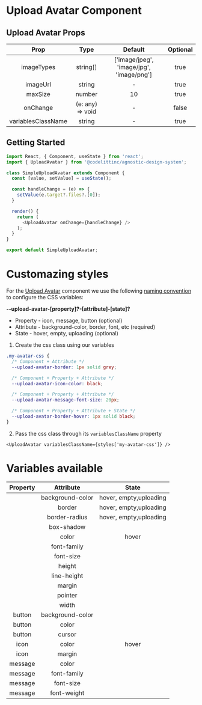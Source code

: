 # Upload Avatar Component

## Upload Avatar Props

|        Prop        |       Type       |                 Default                  | Optional |
| :----------------: | :--------------: | :--------------------------------------: | :------: |
|     imageTypes     |     string[]     | ['image/jpeg', 'image/jpg', 'image/png'] |   true   |
|      imageUrl      |      string      |                    -                     |   true   |
|      maxSize       |      number      |                    10                    |   true   |
|      onChange      | (e: any) => void |                    -                     |  false   |
| variablesClassName |      string      |                    -                     |   true   |

## Getting Started

```javascript
import React, { Component, useState } from 'react';
import { UploadAvatar } from '@codelittinc/agnostic-design-system';

class SimpleUploadAvatar extends Component {
  const [value, setValue] = useState();

  const handleChange = (e) => {
    setValue(e.target?.files?.[0]);
  }

  render() {
    return (
      <UploadAvatar onChange={handleChange} />
    );
  }
}

export default SimpleUploadAvatar;

```

# Customazing styles

For the [Upload Avatar](https://design-system.codelitt.dev//?path=/story/components-uploadavatar--default) component we use the following [naming convention](https://design-system.codelitt.dev/?path=/story/welcome-customizing-styles--page) to configure the CSS variables:

**--upload-avatar-[property]?-[attribute]-[state]?**

- Property - icon, message, button (optional)
- Attribute - background-color, border, font, etc (required)
- State - hover, empty, uploading (optional)

1. Create the css class using our variables

```css
.my-avatar-css {
  /* Component + Attribute */
  --upload-avatar-border: 1px solid grey;

  /* Component + Property + Attribute */
  --upload-avatar-icon-color: black;

  /* Component + Property + Attribute */
  --upload-avatar-message-font-size: 20px;

  /* Component + Property + Attribute + State */
  --upload-avatar-border-hover: 1px solid black;
}
```

2. Pass the css class through its `variablesClassName` property

`<UploadAvatar variablesClassName={styles['my-avatar-css']} />`

# Variables available

| Property |    Attribute     |         State          |
| :------: | :--------------: | :--------------------: |
|          | background-color | hover, empty,uploading |
|          |      border      | hover, empty,uploading |
|          |  border-radius   | hover, empty,uploading |
|          |    box-shadow    |                        |
|          |      color       |         hover          |
|          |   font-family    |                        |
|          |    font-size     |                        |
|          |      height      |                        |
|          |   line-height    |                        |
|          |      margin      |                        |
|          |     pointer      |                        |
|          |      width       |                        |
|  button  | background-color |                        |
|  button  |      color       |                        |
|  button  |      cursor      |                        |
|   icon   |      color       |         hover          |
|   icon   |      margin      |                        |
| message  |      color       |                        |
| message  |   font-family    |                        |
| message  |    font-size     |                        |
| message  |   font-weight    |                        |
